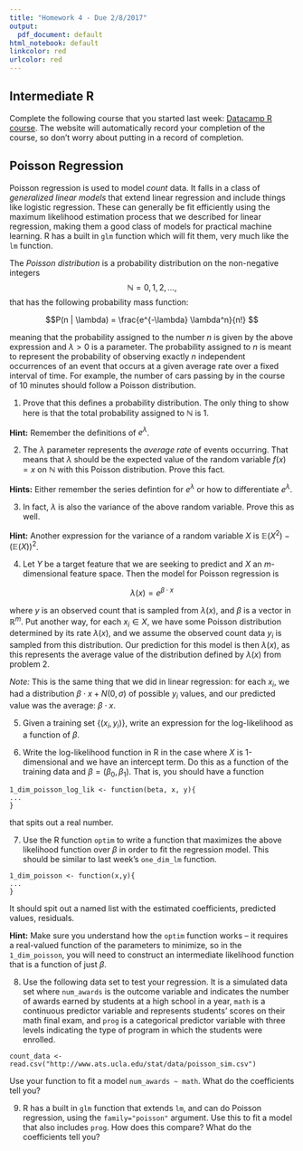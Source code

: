 ```yaml
---
title: "Homework 4 - Due 2/8/2017"
output:
  pdf_document: default
html_notebook: default
linkcolor: red
urlcolor: red  
---
```


## Intermediate R

Complete the following course that you started last week: [Datacamp R course](https://www.datacamp.com/courses/intermediate-r). The website will automatically record your completion of the course, so don't worry about putting in a record of completion.


## Poisson Regression

Poisson regression is used to model *count* data. It falls in a class of *generalized linear models* that extend linear regression and include things like logistic regression. These can generally be fit efficiently using the maximum likelihood estimation process that we described for linear regression, making them a good class of models for practical machine learning. R has a built in `glm` function which will fit them, very much like the `lm` function.  

The *Poisson distribution* is a probability distribution on the non-negative integers $$\mathbb{N} = 0, 1, 2, \dots, $$ that has the following probability mass function:

$$P(n | \lambda) = \frac{e^{-\lambda} \lambda^n}{n!} $$

meaning that the probability assigned to the number $n$ is given by the above expression and $\lambda > 0$ is a parameter. The probability assigned to $n$ is meant to represent the probability of observing exactly $n$ independent occurrences of an event that occurs at a given average rate over a fixed interval of time. For example, the number of cars passing by in the course of 10 minutes should follow a Poisson distribution. 

1. Prove that this defines a probability distribution. The only thing to show here is that the total probability assigned to $\mathbb{N}$ is 1. 

**Hint:** Remember the definitions of $e^\lambda$. 

2. The $\lambda$ parameter represents the *average rate* of events occurring. That means that $\lambda$ should be the expected value of the random variable $f(x) = x$ on $\mathbb{N}$ with this Poisson distribution. Prove this fact. 

**Hints:** Either remember the series defintion for $e^\lambda$ or how to differentiate $e^\lambda$. 

3. In fact, $\lambda$ is also the variance of the above random variable. Prove this as well. 

**Hint:** Another expression for the variance of a random variable $X$ is $\mathbb{E}(X^2) - (\mathbb{E}(X))^2$.

4. Let $Y$ be a target feature that we are seeking to predict and $X$ an $m$-dimensional feature space. Then the model for Poisson regression is 

$$ \lambda(x) = e^{\beta \cdot x}$$

where $y$ is an observed count that is sampled from $\lambda(x)$, and $\beta$ is a vector in $\mathbb{R}^m$. Put another way, for each $x_i \in X$, we have some Poisson distribution determined by its rate $\lambda(x)$, and we assume the observed count data $y_i$ is sampled from this distribution. Our prediction for this model is then $\lambda(x)$, as this represents the average value of the distribution defined by $\lambda(x)$ from problem 2.

*Note:* This is the same thing that we did in linear regression: for each $x_i$, we had a distribution $\beta \cdot x + N(0, \sigma)$ of possible $y_i$ values, and our predicted value was the average: $\beta \cdot x$. 

5. Given a training set $\{(x_i, y_i) \}$, write an expression for the log-likelihood as a function of $\beta$.

6. Write the log-likelihood function in R in the case where $X$ is 1-dimensional and we have an intercept term. Do this as a function of the training data and $\beta = (\beta_0, \beta_1)$. That is, you should have a function 

```
1_dim_poisson_log_lik <- function(beta, x, y){
...
}
```

that spits out a real number.

7. Use the R function `optim` to write a function that maximizes the above likelihood function over $\beta$ in order to fit the regression model. This should be similar to last week's `one_dim_lm` function. 

```
1_dim_poisson <- function(x,y){
...
}
```

It should spit out a named list with the estimated coefficients, predicted values, residuals. 

**Hint:** Make sure you understand how the `optim` function works -- it requires a real-valued function of the parameters to minimize, so in the `1_dim_poisson`, you will need to construct an intermediate likelihood function that is a function of just $\beta$.

8. Use the following data set to test your regression. It is a simulated data set where `num_awards` is the outcome variable and indicates the number of awards earned by students at a high school in a year, `math` is a continuous predictor variable and represents students' scores on their math final exam, and `prog` is a categorical predictor variable with three levels indicating the type of program in which the students were enrolled.

```
count_data <- read.csv("http://www.ats.ucla.edu/stat/data/poisson_sim.csv")
```

Use your function to fit a model `num_awards ~ math`. What do the coefficients tell you?

9. R has a built in `glm` function that extends `lm`, and can do Poisson regression, using the `family="poisson"` argument. Use this to fit a model that also includes `prog`. How does this compare? What do the coefficients tell you?
